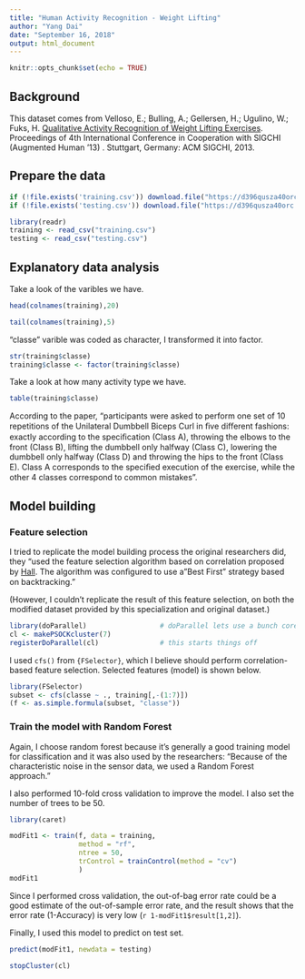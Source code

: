---
title: "Human Activity Recognition - Weight Lifting"
author: "Yang Dai"
date: "September 16, 2018"
output: html_document
---

```{r setup, include=FALSE}
knitr::opts_chunk$set(echo = TRUE)
```

## Background
This dataset comes from Velloso, E.; Bulling, A.; Gellersen, H.; Ugulino, W.; Fuks, H. [Qualitative Activity Recognition of Weight Lifting Exercises](http://web.archive.org/web/20161217164008/http://groupware.les.inf.puc-rio.br:80/work.jsf?p1=11201). Proceedings of 4th International Conference in Cooperation with SIGCHI (Augmented Human '13) . Stuttgart, Germany: ACM SIGCHI, 2013. 

## Prepare the data
```{r message=FALSE}
if (!file.exists('training.csv')) download.file("https://d396qusza40orc.cloudfront.net/predmachlearn/pml-training.csv","training.csv",mode="wb")
if (!file.exists('testing.csv')) download.file("https://d396qusza40orc.cloudfront.net/predmachlearn/pml-testing.csv","testing.csv",mode="wb")
```

```{r message=FALSE, warning=FALSE}
library(readr)
training <- read_csv("training.csv")
testing <- read_csv("testing.csv")
```

## Explanatory data analysis
Take a look of the varibles we have.
```{r}
head(colnames(training),20)
```
```{r}
tail(colnames(training),5)
```
"classe" varible was coded as character, I transformed it into factor.
```{r}
str(training$classe)
training$classe <- factor(training$classe)
```
Take a look at how many activity type we have.
```{r}
table(training$classe)
```
According to the paper, "participants were asked to perform one set of 10 repetitions of the Unilateral Dumbbell Biceps Curl in ﬁve diﬀerent fashions: exactly according to the speciﬁcation (Class A), throwing the elbows to the front (Class B), lifting the dumbbell only halfway (Class C), lowering the dumbbell only halfway (Class D) and throwing the hips to the front (Class E). Class A corresponds to the speciﬁed execution of the exercise, while the other 4 classes correspond to common mistakes". 

## Model building
### Feature selection
I tried to replicate the model building process the original researchers did, they "used the feature selection algorithm based on correlation proposed by [Hall](https://www.cs.waikato.ac.nz/~mhall/thesis.pdf). The algorithm was conﬁgured to use a "Best First" strategy based on backtracking."  
  
(However, I couldn't replicate the result of this feature selection, on both the modified dataset provided by this specialization and original dataset.)  
  
```{r message=FALSE}
library(doParallel)                  # doParallel lets use a bunch cores, which speeds things up
cl <- makePSOCKcluster(7)            
registerDoParallel(cl)               # this starts things off
```
I used `cfs()` from `{FSelector}`, which I believe should perform correlation-based feature selection. Selected features (model) is shown below.
```{r}
library(FSelector)
subset <- cfs(classe ~ ., training[,-(1:7)])
(f <- as.simple.formula(subset, "classe"))
```

### Train the model with Random Forest
Again, I choose random forest because it's generally a good training model for classification and it was also used by the researchers: "Because of the characteristic noise in the sensor data, we used a Random Forest approach."  
  
I also performed 10-fold cross validation to improve the model. I also set the number of trees to be 50.
```{r message=FALSE}
library(caret)
```

```{r}
modFit1 <- train(f, data = training, 
                 method = "rf",
                 ntree = 50, 
                 trControl = trainControl(method = "cv")
                 )
modFit1
```
Since I performed cross validation, the out-of-bag error rate could be a good estimate of the out-of-sample error rate, and the result shows that the error rate (1-Accuracy) is very low (`r 1-modFit1$result[1,2]`).

Finally, I used this model to predict on test set.
```{r}
predict(modFit1, newdata = testing)
```

```{r}
stopCluster(cl)
```

